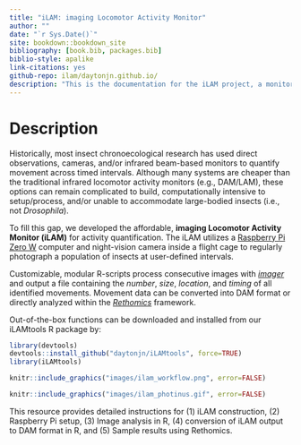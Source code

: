 ```yaml
---
title: "iLAM: imaging Locomotor Activity Monitor"
author: ""
date: "`r Sys.Date()`"
site: bookdown::bookdown_site
bibliography: [book.bib, packages.bib]
biblio-style: apalike
link-citations: yes
github-repo: ilam/daytonjn.github.io/
description: "This is the documentation for the iLAM project, a monitor to quantify diel and circadian insect activity"
---
```


# Description

Historically, most insect chronoecological research has used direct observations, cameras, and/or infrared beam-based monitors to quantify movement across timed intervals. Although many systems are cheaper than the traditional infrared locomotor activity monitors (e.g., DAM/LAM), these options can remain complicated to build, computationally intensive to setup/process, and/or unable to accommodate large-bodied insects (i.e., not *Drosophila*).

To fill this gap, we developed the affordable, **imaging Locomotor Activity Monitor (iLAM)** for activity quantification. The iLAM utilizes a [Raspberry Pi Zero W](https://www.raspberrypi.com/products/raspberry-pi-zero-w/) computer and night-vision camera inside a flight cage to regularly photograph a population of insects at user-defined intervals.

Customizable, modular R-scripts process consecutive images with [*imager*](https://cran.r-project.org/web/packages/imager/) and output a file containing the *number*, *size*, *location*, and *timing* of all identified movements. Movement data can be converted into DAM format or directly analyzed within the [*Rethomics*](https://rethomics.github.io/) framework.

Out-of-the-box functions can be downloaded and installed from our iLAMtools R package by:

``` r
library(devtools)
devtools::install_github("daytonjn/iLAMtools", force=TRUE)
library(iLAMtools)
```

```r
knitr::include_graphics("images/ilam_workflow.png", error=FALSE)
```

```r
knitr::include_graphics("images/ilam_photinus.gif", error=FALSE)
```

This resource provides detailed instructions for (1) iLAM construction, (2) Raspberry Pi setup, (3) Image analysis in R, (4) conversion of iLAM output to DAM format in R, and (5) Sample results using Rethomics.
